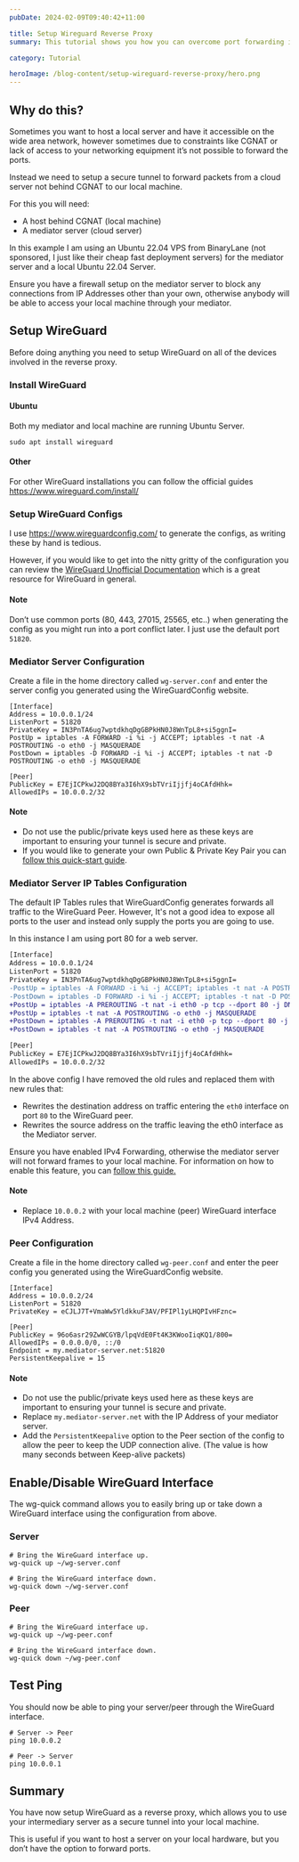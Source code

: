 ```yaml
---
pubDate: 2024-02-09T09:40:42+11:00

title: Setup Wireguard Reverse Proxy
summary: This tutorial shows you how you can overcome port forwarding issues through the issue on an encrypted tunnel through WireGuard.

category: Tutorial

heroImage: /blog-content/setup-wireguard-reverse-proxy/hero.png
---
```



## Why do this?

Sometimes you want to host a local server and have it accessible on the wide area network, however sometimes due to
constraints like CGNAT or lack of access to your networking equipment it’s not possible to forward the ports.

Instead we need to setup a secure tunnel to forward packets from a cloud server not behind CGNAT to our local machine.

For this you will need:

- A host behind CGNAT (local machine)
- A mediator server (cloud server)

In this example I am using an Ubuntu 22.04 VPS from BinaryLane (not sponsored, I just like their cheap fast deployment servers) for the mediator server and a local Ubuntu 22.04 Server.

<CardWarn>
Ensure you have a firewall setup on the mediator server to block any connections from IP Addresses other than your own, otherwise anybody will be able to access your local machine through your mediator.
</CardWarn>

## Setup WireGuard
Before doing anything you need to setup WireGuard on all of the devices involved in the reverse proxy.

### Install WireGuard
#### Ubuntu
Both my mediator and local machine are running Ubuntu Server.

```
sudo apt install wireguard
```

#### Other
For other WireGuard installations you can follow the official guides https://www.wireguard.com/install/

### Setup WireGuard Configs

I use https://www.wireguardconfig.com/ to generate the configs, as writing these by hand is tedious.

However, if you would like to get into the nitty gritty of the configuration you can review the [WireGuard Unofficial Documentation](https://github.com/pirate/wireguard-docs) which is a great resource for WireGuard in general.

#### Note
Don’t use common ports (80, 443, 27015, 25565, etc..) when generating the config as you might run into a port conflict later. I just use the default port `51820`.

### Mediator Server Configuration
Create a file in the home directory called `wg-server.conf` and enter the server config you generated using the WireGuardConfig website.

```
[Interface]
Address = 10.0.0.1/24
ListenPort = 51820
PrivateKey = IN3PnTA6ug7wptdkhqDgGBPkHN0J8WnTpL8+si5ggnI=
PostUp = iptables -A FORWARD -i %i -j ACCEPT; iptables -t nat -A POSTROUTING -o eth0 -j MASQUERADE
PostDown = iptables -D FORWARD -i %i -j ACCEPT; iptables -t nat -D POSTROUTING -o eth0 -j MASQUERADE

[Peer]
PublicKey = E7EjICPkwJ2DQ8BYa3I6hX9sbTVriIjjfj4oCAfdHhk=
AllowedIPs = 10.0.0.2/32
```

#### Note
- Do not use the public/private keys used here as these keys are important to ensuring your tunnel is secure and private.
- If you would like to generate your own Public  & Private Key Pair you can [follow this quick-start guide](https://www.wireguard.com/quickstart/#key-generation).

### Mediator Server IP Tables Configuration
The default IP Tables rules that WireGuardConfig generates forwards all traffic to the WireGuard Peer. 
However, It's not a good idea to expose all ports to the user and instead only supply the ports you are going to use.


In this instance I am using port 80 for a web server.
```diff
[Interface]
Address = 10.0.0.1/24
ListenPort = 51820
PrivateKey = IN3PnTA6ug7wptdkhqDgGBPkHN0J8WnTpL8+si5ggnI=
-PostUp = iptables -A FORWARD -i %i -j ACCEPT; iptables -t nat -A POSTROUTING -o eth0 -j MASQUERADE
-PostDown = iptables -D FORWARD -i %i -j ACCEPT; iptables -t nat -D POSTROUTING -o eth0 -j MASQUERADE
+PostUp = iptables -A PREROUTING -t nat -i eth0 -p tcp --dport 80 -j DNAT --to-destination 10.0.0.2
+PostUp = iptables -t nat -A POSTROUTING -o eth0 -j MASQUERADE
+PostDown = iptables -A PREROUTING -t nat -i eth0 -p tcp --dport 80 -j DNAT --to-destination 10.0.0.2
+PostDown = iptables -t nat -A POSTROUTING -o eth0 -j MASQUERADE

[Peer]
PublicKey = E7EjICPkwJ2DQ8BYa3I6hX9sbTVriIjjfj4oCAfdHhk=
AllowedIPs = 10.0.0.2/32
```
In the above config I have removed the old rules and replaced them with new rules that:
- Rewrites the destination address on traffic entering the `eth0` interface on port `80` to the WireGuard peer.
- Rewrites the source address on the traffic leaving the eth0 interface as the Mediator server.

<CardWarn>
Ensure you have enabled IPv4 Forwarding, otherwise the mediator server will not forward frames to your local machine. For information on how to enable this feature, you can <a href="https://linuxconfig.org/how-to-turn-on-off-ip-forwarding-in-linux">follow this guide.</a>
</CardWarn>

#### Note
- Replace `10.0.0.2` with your local machine (peer) WireGuard interface IPv4 Address.

### Peer Configuration
Create a file in the home directory called `wg-peer.conf` and enter the peer config you generated using the WireGuardConfig website.

```
[Interface]
Address = 10.0.0.2/24
ListenPort = 51820
PrivateKey = eCJLJ7T+VmaWw5YldkkuF3AV/PFIPl1yLHQPIvHFznc=

[Peer]
PublicKey = 96o6asr29ZwWCGYB/lpqVdE0Ft4K3KWooIiqKQ1/800=
AllowedIPs = 0.0.0.0/0, ::/0
Endpoint = my.mediator-server.net:51820
PersistentKeepalive = 15
```

#### Note
- Do not use the public/private keys used here as these keys are important to ensuring your tunnel is secure and private.
- Replace `my.mediator-server.net` with the IP Address of your mediator server.
- Add the `PersistentKeepalive` option to the Peer section of the config to allow the peer to keep the UDP connection alive. (The value is how many seconds between Keep-alive packets)

## Enable/Disable WireGuard Interface
The wg-quick command allows you to easily bring up or take down a WireGuard interface using the configuration from above.

### Server
```
# Bring the WireGuard interface up.
wg-quick up ~/wg-server.conf

# Bring the WireGuard interface down.
wg-quick down ~/wg-server.conf
```

### Peer
```
# Bring the WireGuard interface up.
wg-quick up ~/wg-peer.conf

# Bring the WireGuard interface down.
wg-quick down ~/wg-peer.conf
```

## Test Ping
You should now be able to ping your server/peer through the WireGuard interface.

```
# Server -> Peer
ping 10.0.0.2

# Peer -> Server
ping 10.0.0.1
```

## Summary
You have now setup WireGuard as a reverse proxy, which allows you to use your intermediary server as a secure tunnel into your local machine.

This is useful if you want to host a server on your local hardware, but you don’t have the option to forward ports.